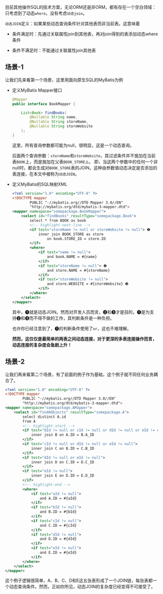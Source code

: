 目前其他操作SQL的技术方案，无论ORM还是非ORM，都有存在一个空白领域：只考虑到了动态`where`，没有考虑`动态join`。

`动态JOIN`定义：如果某些动态查询条件针对其他表而非当前表。这意味着

-   条件满足时：先通过关联属性join到其他表，再对join得到的表添加动态where条件

-   条件不满足时：不能通过关联属性join其他表

## 场景-1

让我们先来看第一个场景，这里用面向原生SQL的MyBatis为例

-   定义MyBatis Mapper接口

    ```java
    @Mapper
    public interface BookMapper {

        List<Book> findBooks(
            @Nullable String name,
            @Nullable String storeName,
            @Nullable String storeWebsite
        );
    }
    ```

    这里，所有查询参数都可能为null，很明显，这是一个动态查询。

    后面两个查询参数：`storeName`和`storeWebsite`，其过滤条件并不施加在当前表`BOOK`上，而是施加在父表`BOOK_STORE上`。
    即，当这两个参数中的任何一个非null时，都会生成对`BOOK_STORE`表的JOIN，这种由参数值动态决定是否添加的表连接，在本文中被称为`动态JOIN`。

-   定义MyBatis的SQL映射XML

    ```xml
    <?xml version="1.0" encoding="UTF-8" ?>
    <!DOCTYPE mapper
            PUBLIC "-//mybatis.org//DTD Mapper 3.0//EN"
            "http://mybatis.org/dtd/mybatis-3-mapper.dtd">
    <mapper namespace="somepackage.BookMapper">
        <select id="findBooks" resultType="somepackage.Book">
            select * from BOOK as book
            <!-- highlight-next-line -->
            <if test="storeName != null or storeWebsite != null"> ❶
                inner join BOOK_STORE as store
                    on book.STORE_ID = store.ID
            </if>
            <where>
                <if test="name != null">
                    and book.NAME = #{name}
                </if>
                <if test="storeName != null"> ❷
                    and store.NAME = #{storeName}
                </if>
                <if test="storeWebsite != null">
                    and store.WEBSITE = #{storeWebsite} ❸
                </if>
            </where>
        </select>
    </mapper>
    ```

    其中，❶就是动态JOIN。然而对开发人员而言，❷和❸才是目的，❶是为支持❷和❸而不得不做的工作，其判断条件是一种负担。

    也许你已经注意到了，❶的判断条件使用了`or`，这也不难理解。
    
    **然而，这仅仅是最简单的两表之间动态连接，对于更深的多表连接操作而言，动态连接的复杂度会急剧上升！**

## 场景-2

让我们再来看第二个场景，有了前面的例子作为基础，这个例子就不同任何业务耦合了。

```xml
<?xml version="1.0" encoding="UTF-8" ?>
<!DOCTYPE mapper
        PUBLIC "-//mybatis.org//DTD Mapper 3.0//EN"
        "http://mybatis.org/dtd/mybatis-3-mapper.dtd">
<mapper namespace="somepackage.AMapper">
    <select id="findAObjects" resultType="somepackage.A">
        select distinct A.id
        from A
        <!-- highlight-start -->
        <if test="bId != null or cId != null or dId != null or eId != null">
            inner join B on A.ID = B.A_ID
        </if>
        <if test="cId != null or dId != null or eId != null">
            inner join C on B.ID = C.B_ID
        </if>
        <if test="dId != null or eId != null">
            inner join D on C.ID = D.C_ID
        </if>
        <if test="eId != null">
            inner join E on D.ID = E.D_ID
        </if>
        <!-- highlight-end -->
        <where>
            <if test="aId != null">
                and A.ID = #{aId}
            </if>
            <if test="bId != null">
                and B.ID = #{bId}
            </if>
            <if test="cId != null">
                and C.ID = #{cId}
            </if>
            <if test="dId != null">
                and D.ID = #{dId}
            </if>
            <if test="eId != null">
                and E.ID = #{eId}
            </if>
        </where>
    </select>
</mapper>
```

这个例子逻辑很简单，A、B、C、D和E这五张表形成了一个JOIN链，每张表都一个动态查询条件。然而，正如你所见，动态JOIN的复杂度已经变得不可接受了。